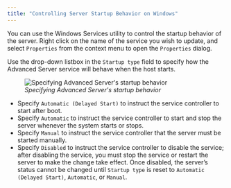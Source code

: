```yaml
---
title: "Controlling Server Startup Behavior on Windows"
---
```


<div id="controlling_server_startup_behavior_on_windows" class="registered_link"></div>


You can use the Windows Services utility to control the startup behavior of the server. Right click on the name of the service you wish to update, and select `Properties` from the context menu to open the `Properties` dialog.

Use the drop-down listbox in the `Startup type` field to specify how the Advanced Server service will behave when the host starts.

<figure><img src="../images/advanced_server_startup.png" class="align-center" alt="Specifying Advanced Server&#39;s startup behavior" /><figcaption aria-hidden="true"><em>Specifying Advanced Server's startup behavior</em></figcaption></figure>

-   Specify `Automatic (Delayed Start)` to instruct the service controller to start after boot.
-   Specify `Automatic` to instruct the service controller to start and stop the server whenever the system starts or stops.
-   Specify `Manual` to instruct the service controller that the server must be started manually.
-   Specify `Disabled` to instruct the service controller to disable the service; after disabling the service, you must stop the service or restart the server to make the change take effect. Once disabled, the server’s status cannot be changed until `Startup type` is reset to `Automatic (Delayed Start)`, `Automatic`, or `Manual`.
